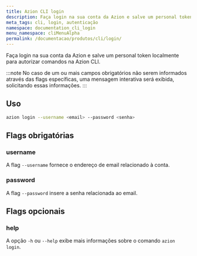 ```yaml
---
title: Azion CLI login
description: Faça login na sua conta da Azion e salve um personal token localmente para autorizar comandos CLI.
meta_tags: cli, login, autenticação
namespace: documentation_cli_login
menu_namespace: cliMenuAlpha
permalink: /documentacao/produtos/cli/login/
---
```


Faça login na sua conta da Azion e salve um personal token localmente para autorizar comandos na Azion CLI.

:::note
No caso de um ou mais campos obrigatórios não serem informados através das flags específicas, uma mensagem interativa será exibida, solicitando essas informações.
:::

## Uso

```bash
azion login --username <email> --password <senha>
```


## Flags obrigatórias

### username

A flag `--username` fornece o endereço de email relacionado à conta.

### password

A flag `--password` insere a senha relacionada ao email.


## Flags opcionais

### help

A opção `-h` ou `--help` exibe mais informações sobre o comando `azion login`.
